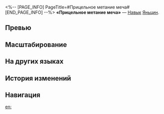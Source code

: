 <%-- [PAGE_INFO]
PageTitle=#Прицельное метание меча#
[END_PAGE_INFO] --%>
{{Навык Инфобокс
|Название         = Прицельное метание меча
|Изображение      = Навык Прицельное метание меча.png
|Персонаж         = Яньцин
|Тип              = Навык
|Тэг              = Одиночная атака
|УронСтойк        = 20
|ЭнергияГен       = 30
|Энергия          = 
|Длительность     = 
|Описание         = Наносит выбранному противнику ледяной урон, равный {{Цвет|Выделенный|110%—242%}} от силы атаки Яньцина, и активирует Эмпатическую связь на 1 ход.
|Свойство1        = 
|Масштабирование1 = 
}}
'''«Прицельное метание меча»''' — [[Навык]] [[Яньцин]].

==Превью==
{{Превью
|Файл = Прицельное метание меча Превью
}}

==Масштабирование==
{{Масштабирование навыка
|110%;121%;132%;143%;154%;165%;178.75%;192.5%;206.25%;220%;231%;242%;253%;264%;275%
}}

==На других языках==
{{На других языках
|en   = Darting Ironthorn
|zhs  = 遥击三尺水
|zht  = 遙擊三尺水
|ja   = {{Rubi|三尺秋水|さんじゃくしゅうすい}}
|ko   = 삼척추수
|es   = Arista apedreadracos
|fr   = Salve d'aiguillons
|ru   = Прицельное метание меча
|th   = Darting Ironthorn
|vi   = Xuyên Ba Tấc Nước
|de   = Schwertwurf
|id   = Darting Ironthorn
|pt   = Espinho de Ferro Veloz
}}

==История изменений==
{{История изменений|3.5}}

==Навигация==
{{Навык Навбокс|Яньцин}}

[[en:]]